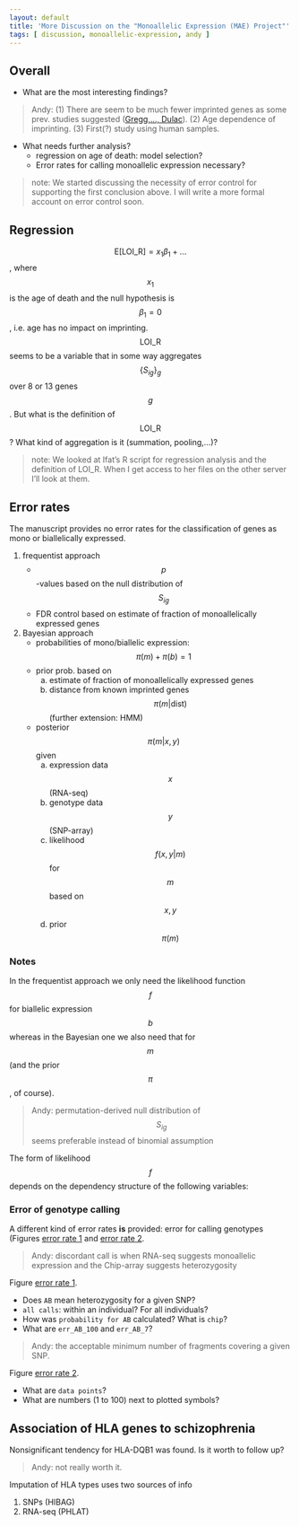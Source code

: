 ```yaml
---
layout: default
title: 'More Discussion on the "Monoallelic Expression (MAE) Project"'
tags: [ discussion, monoallelic-expression, andy ]
---
```


## Overall

* What are the most interesting findings?

> Andy: (1) There are seem to be much fewer imprinted genes as some prev. studies suggested ([Gregg,..., Dulac]). (2) Age dependence of imprinting.  (3) First(?) study using human samples.

* What needs further analysis?
    * regression on age of death: model selection?
    * Error rates for calling monoallelic expression necessary?

> note: We started discussing the necessity of error control for supporting the first conclusion above. I will write a more formal account on error control soon.

## Regression

$$\mathrm{E}[ \mathrm{LOI\_R} ] = x_1 \beta_1 + ...$$, where $$x_1$$ is the age of death and the null hypothesis is $$\beta_1=0$$, i.e. age has no impact on imprinting. $$\mathrm{LOI\_R}$$ seems to be a variable that in some way aggregates $$\{S_{ig}\}_g$$ over 8 or 13 genes $$g$$.  But what is the definition of $$\mathrm{LOI\_R}$$?  What kind of aggregation is it (summation, pooling,...)?

> note: We looked at Ifat's R script for regression analysis and the definition of LOI_R.  When I get access to her files on the other server I'll look at them.

## Error rates

The manuscript provides no error rates for the classification of genes as mono or biallelically
expressed.

1. frequentist approach
    * $$p$$-values based on the null distribution of $$S_{ig}$$
    * FDR control based on estimate of fraction of monoallelically expressed genes
2. Bayesian approach
    * probabilities of mono/biallelic expression: $$\pi(m) + \pi(b) = 1$$
    * prior prob. based on 
        a. estimate of fraction of monoallelically expressed genes
        b. distance from known imprinted genes $$\pi(m | \mathrm{dist})$$ (further extension: HMM)
    * posterior $$\pi(m | x, y)$$ given
        a. expression data $$x$$ (RNA-seq)
        b. genotype data $$y$$ (SNP-array)
        c. likelihood $$f(x,y|m)$$ for $$m$$ based on $$x,y$$
        d. prior $$\pi(m)$$

### Notes

In the frequentist approach we only need the likelihood function $$f$$ for biallelic expression $$b$$ whereas in the Bayesian one we also need that for $$m$$ (and the prior $$\pi$$, of course).

> Andy: permutation-derived null distribution of $$S_{ig}$$ seems preferable instead of binomial assumption

The form of likelihood $$f$$ depends on the dependency structure of the following variables:


### Error of genotype calling

A different kind of error rates **is** provided: error for calling genotypes (Figures [error rate 1] and [error rate 2].

> Andy: discordant call is when RNA-seq suggests monoallelic expression and the Chip-array suggests heterozygosity

Figure [error rate 1].

* Does `AB` mean heterozygosity for a given SNP?
* `all calls`: within an individual?  For all individuals?
* How was `probability for AB` calculated?  What is `chip`?
* What are `err_AB_100` and `err_AB_7`?

> Andy: the acceptable minimum number of fragments covering a given SNP.

Figure [error rate 2].

* What are `data points`?
* What are numbers (1 to 100) next to plotted symbols?

## Association of HLA genes to schizophrenia

Nonsignificant tendency for HLA-DQB1 was found.  Is it worth to follow up?

> Andy: not really worth it.

Imputation of HLA types uses two sources of info

1. SNPs (HIBAG)
2. RNA-seq (PHLAT)

[error rate 1]: http://katahdin.mssm.edu/ifat/web/cm/figures/error1.html
[error rate 2]: http://katahdin.mssm.edu/ifat/web/cm/figures/error2.html
[Gregg,..., Dulac]: http://classic.sciencemag.org/content/329/5992/682.long
